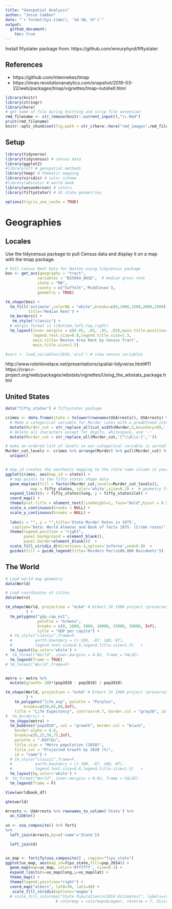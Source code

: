 ```yaml
---
title: "Geospatial Analysis"
author: "Jesse Cambon"
date: "`r format(Sys.time(), '%d %B, %Y')`"
output:
  github_document:
    toc: true
---
```


Install fifystater package from: https://github.com/wmurphyrd/fiftystater

## References
* https://github.com/mtennekes/tmap
* https://mran.revolutionanalytics.com/snapshot/2016-03-22/web/packages/tmap/vignettes/tmap-nutshell.html

```r
library(knitr)
library(stringr)
library(here)
# get name of file during knitting and strip file extension
rmd_filename <- str_remove(knitr::current_input(),"\\.Rmd")
print(rmd_filename)
knitr::opts_chunk$set(fig.path = str_c(here::here("rmd_images",rmd_filename),'/'),echo=TRUE) # image path
```

## Setup

```r
library(tidyverse)
library(tidycensus) # census data
library(ggplot2)
#library(sf) # geospatial methods
library(tmap) # thematic mapping
library(viridis) # color scheme
#library(wbstats) # world bank
library(wesanderson) # colors
library(fiftystater) # US state geometries

options(tigris_use_cache = TRUE)

```

# Geographies

## Locales 

Use the tidycensus package to pull Census data and display it on a map with the tmap package.
```r
# Pull Census Rent Data for Boston using tidycensus package
bos <- get_acs(geography = "tract", 
              variables = "B25064_001E",  # median gross rent
              state = "MA", 
              county = c("Suffolk",'Middlesex'), 
              geometry = TRUE)

tm_shape(bos) +
  tm_fill('estimate',colorNA = "white",breaks=c(0,1000,1500,2000,3500),
          title='Median Rent') +
  tm_borders() +
   tm_style("classic") +
  # margin format is c(bottom,left,top,right)
  tm_layout(inner.margins = c(0.05, .05, .05, .05),main.title.position='center',legend.position=c('left','bottom'),
            legend.text.size=0.8,legend.title.size=1.3,
            main.title='Boston Area Rent by Census Tract',
            main.title.size=1.5) 

#vars <- load_variables(2016,'acs1') # view census variables
```
    
http://www.robinlovelace.net/presentations/spatial-tidyverse.html#11
https://cran.r-project.org/web/packages/wbstats/vignettes/Using_the_wbstats_package.html

## United States

```r

data("fifty_states") # fiftystater package

crimes <- data.frame(state = tolower(rownames(USArrests)), USArrests) %>%
  # Make a categorical variable for Murder rates with a predefined interval
  mutate(Murder_cut = str_replace_all(cut_width(Murder,5,boundary=0),',',' - ')) %>%
  # Delete all characters except for digits, whitespace, and '-'
  mutate(Murder_cut = str_replace_all(Murder_cut,'[^\\d\\s-]',''))

# make an ordered list of levels so our categorical variable is sorted properly
Murder_cut_levels <- crimes %>% arrange(Murder) %>% pull(Murder_cut) %>%
  unique()


# map_id creates the aesthetic mapping to the state name column in your data
ggplot(crimes, aes(map_id = state)) + 
  # map points to the fifty_states shape data
  geom_map(aes(fill = factor(Murder_cut,levels=Murder_cut_levels)), 
           map = fifty_states, color='white',size=0.2) +  # geometry from fiftystater package
  expand_limits(x = fifty_states$long, y = fifty_states$lat) +
  coord_map() +
  theme(plot.title = element_text(lineheight=1, face="bold",hjust = 0.5)) + 
  scale_x_continuous(breaks = NULL) + 
  scale_y_continuous(breaks = NULL) +
  
  labs(x = "", y = "",title='State Murder Rates in 1975',
   caption='Data: World Almanac and Book of facts 1975. (Crime rates)') +
  theme(legend.position = "right", 
        panel.background = element_blank(),
        panel.border=element_blank())  +
  scale_fill_viridis_d(direction=-1,option='inferno',end=0.9)  +
  guides(fill = guide_legend(title='Murders Per\n100,000 Residents'))

```

## The World

```r
# Load world map geometry
data(World)

# Load coordinates of cities
data(metro) 

tm_shape(World, projection = "eck4" # Eckert IV 1906 project (preserves area)
         ) +
  tm_polygons("gdp_cap_est",
              palette = "Greens",
              breaks = c(0, 1000, 5000, 10000, 25000, 50000, Inf),
              title = "GDP per capita") +
  # tm_style("classic",frame=F,
  #          earth.boundary = c(-180, -87, 180, 87),
  #          legend.text.size=0.8,legend.title.size=1.3)   +
  tm_layout(bg.color='white') +
#  tm_format("World", inner.margins = 0.02, frame = FALSE) 
  tm_legend(frame = TRUE) 
# tm_format("World",frame=F) 


metro <- metro %>%
  mutate(growth= 100*(pop2020 - pop2010) / pop2010)

tm_shape(World, projection = "eck4" # Eckert IV 1906 project (preserves area)
         ) +
    tm_polygons("life_exp", palette = "Purples", 
        breaks=c(50,65,80,Inf),
    title = "Life Expectancy", contrast=0.7, border.col = "gray30", id = "name") +
#  tm_borders() +
  tm_shape(metro) +
  tm_bubbles("pop2010", col = "growth", border.col = "black", 
    border.alpha = 0.6,
    breaks=c(0,25,50,75,Inf),
    palette = "-RdYlGn",
    title.size = "Metro population (2010)", 
    title.col = "Projected Growth by 2020 (%)",
    id = "name") +
  # tm_style("classic",frame=F,
  #          earth.boundary = c(-180, -87, 180, 87),
  #          legend.text.size=0.8,legend.title.size=1.3)   +
  tm_layout(bg.color='white') +
#  tm_format("World", inner.margins = 0.02, frame = FALSE) 
  tm_legend(frame = F) 

```


```r


View(worldbank_df)

qtm(world)

Arrests <- USArrests %>% rownames_to_column('State') %>%
  as_tibble()
  
us <- usa_composite() %>% forti
%>% 
  left_join(Arrests,by=c('name'='State')) 

  left_join(U)


us_map <- fortify(usa_composite() , region="fips_state")
ggplot(us_map, aes(map_id=fips_state,fill=pop_2014)) +
  geom_map(map=us_map, color='#ffffff', size=0.1) + 
  expand_limits(x=us_map$long,y=us_map$lat) +
  theme_map() +  
  theme(legend.position="right") +
  coord_map("albers", lat0=30, lat1=40) +
   scale_fill_viridis(options='magma')
  # scale_fill_colormap("State Population\n(2014 Estimates)", labels=comma,
                      # colormap = colormaps$copper, reverse = T, discrete = F)
```




